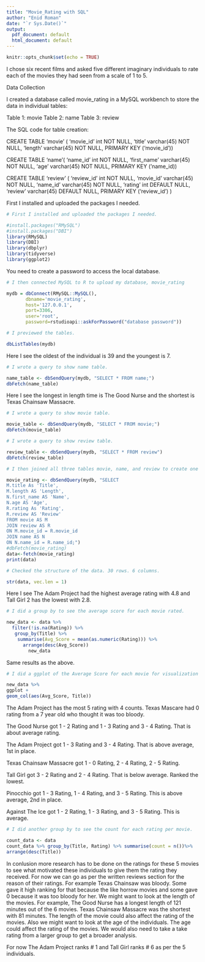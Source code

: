 ---
title: "Movie_Rating with SQL"
author: "Enid Roman"
date: "`r Sys.Date()`"
output:
  pdf_document: default
  html_document: default
---

```{r setup, include=FALSE}
knitr::opts_chunk$set(echo = TRUE)
```

I chose six recent films and asked five different imaginary individuals to rate each of the movies they had seen from a scale of 1 to 5. 

Data Collection

I created a database called movie_rating in a MySQL workbench to store the data in individual tables:

Table 1: movie
Table 2: name
Table 3: review

The SQL code for table creation:

CREATE TABLE ‘movie’ (
 ‘movie_id’ int NOT NULL,
 ‘title’ varchar(45) NOT NULL,
 ‘length’ varchar(45) NOT NULL,
PRIMARY KEY (‘movie_id’))

CREATE TABLE ‘name’(
  ‘name_id’ int NOT NULL,
  ‘first_name’ varchar(45) NOT NULL,
  ‘age’ varchar(45) NOT NULL,
PRIMARY KEY (‘name_id))

CREATE TABLE ‘review’ (
  ‘review_id’ int NOT NULL,
  ‘movie_id’ varchar(45) NOT NULL,
  ‘name_id’ varchar(45) NOT NULL,
  ‘rating’ int DEFAULT NULL,
  ‘review’ varchar(45) DEFAULT NULL,
PRIMARY KEY (‘review_id’)
)


First I installed and uploaded the packages I needed. 

```{r}
# First I installed and uploaded the packages I needed. 

#install.packages("RMySQL")
#install.packages("DBI")
library(RMySQL)
library(DBI)
library(dbplyr)
library(tidyverse)
library(ggplot2)
```

You need to create a password to access the local database. 

```{r}
# I then connected MySQL to R to upload my database, movie_rating

mydb = dbConnect(RMySQL::MySQL(),
       dbname='movie_rating',
       host='127.0.0.1',
       port=3306,
       user='root',
       password=rstudioapi::askForPassword("database password"))
```

```{r}
# I previewed the tables.

dbListTables(mydb)
```
Here I see the oldest of the individual is 39 and the youngest is 7.

```{r}
# I wrote a query to show name table.

name_table <- dbSendQuery(mydb, "SELECT * FROM name;")
dbFetch(name_table)
```

Here I see the longest in length time is The Good Nurse and the shortest is Texas Chainsaw Massacre. 

```{r}
# I wrote a query to show movie table. 

movie_table <- dbSendQuery(mydb, "SELECT * FROM movie;")
dbFetch(movie_table)
```
```{r}
# I wrote a query to show review table.

review_table <- dbSendQuery(mydb, "SELECT * FROM review")
dbFetch(review_table)
```


```{r}
# I then joined all three tables movie, name, and review to create one table called movie_rating.

movie_rating <- dbSendQuery(mydb, "SELECT 
M.title As 'Title',
M.length AS 'Length',
N.first_name AS 'Name',
N.age AS 'Age',
R.rating As 'Rating',
R.review AS 'Review'
FROM movie AS M
JOIN review AS R
ON M.movie_id = R.movie_id
JOIN name AS N
ON N.name_id = R.name_id;")
#dbFetch(movie_rating)
data<-fetch(movie_rating)
print(data)
```


```{r}
# Checked the structure of the data. 30 rows. 6 columns. 

str(data, vec.len = 1)
```

Here I see The Adam Project had the highest average rating with 4.8 and Tall Girl 2 has the lowest with 2.8.

```{r}
# I did a group by to see the average score for each movie rated. 

new_data <- data %>%
  filter(!is.na(Rating)) %>%
   group_by(Title) %>%
    summarise(Avg_Score = mean(as.numeric(Rating))) %>%
      arrange(desc(Avg_Score))
        new_data
```

Same results as the above.

```{r}
# I did a ggplot of the Average Score for each movie for visualization purpose. 

new_data %>%
ggplot +
geom_col(aes(Avg_Score, Title))
```

The Adam Project has the most 5 rating with 4 counts. Texas Mascare had 0 rating from a 7 year old who thought it was too bloody.

The Good Nurse got 1 - 2 Rating and 1 - 3 Rating and 3 - 4 Rating. That is about average rating.

The Adam Project got 1 - 3 Rating and 3 - 4 Rating. That is above average, 1st in place. 

Texas Chainsaw Massacre got 1 - 0 Rating, 2 - 4 Rating, 2 - 5 Rating.

Tall Girl got 3 - 2 Rating and 2 - 4 Rating. That is below average. Ranked the lowest. 

Pinocchio got 1 - 3 Rating, 1 - 4 Rating, and 3 - 5 Rating. This is above average, 2nd in place. 

Against The Ice got 1 - 2 Rating, 1 - 3 Rating, and 3 - 5 Rating. This is average. 

```{r}
# I did another group by to see the count for each rating per movie. 

count_data <- data 
count_data %>% group_by(Title, Rating) %>% summarise(count = n())%>%
arrange(desc(Title))
```

In conlusion more research has to be done on the ratings for these 5 movies to see what motivated these individuals to give them the rating they received. For now we can go as per the written reviews section for the reason of their ratings. For example Texas Chainsaw was bloody. Some gave it high ranking for that because the like horrow movies and some gave 0 because it was too bloody for her. We might want to look at the length of the movies. For example, The Good Nurse has a longest length of 121 minutes out of the 6 movies. Texas Chainsaw Massacre was the shortest with 81 minutes. The length of the movie could also affect the rating of the movies. Also we might want to look at the age of the individuals. The age could affect the rating of the movies. We would also need to take a take rating from a larger group to get a broader analysis. 

For now The Adam Project ranks # 1 and Tall Girl ranks # 6 as per the 5 individuals. 

























